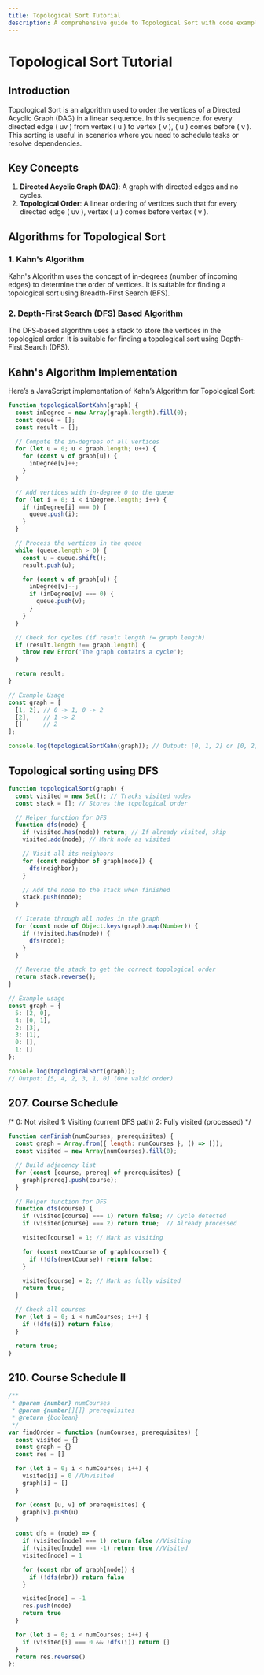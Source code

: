 ```yaml
---
title: Topological Sort Tutorial
description: A comprehensive guide to Topological Sort with code examples in JavaScript.
---
```


# Topological Sort Tutorial

## Introduction

Topological Sort is an algorithm used to order the vertices of a Directed Acyclic Graph (DAG) in a linear sequence. In this sequence, for every directed edge \( uv \) from vertex \( u \) to vertex \( v \), \( u \) comes before \( v \). This sorting is useful in scenarios where you need to schedule tasks or resolve dependencies.

## Key Concepts

1. **Directed Acyclic Graph (DAG)**: A graph with directed edges and no cycles.
2. **Topological Order**: A linear ordering of vertices such that for every directed edge \( uv \), vertex \( u \) comes before vertex \( v \).

## Algorithms for Topological Sort

### 1. Kahn's Algorithm

Kahn's Algorithm uses the concept of in-degrees (number of incoming edges) to determine the order of vertices. It is suitable for finding a topological sort using Breadth-First Search (BFS).

### 2. Depth-First Search (DFS) Based Algorithm

The DFS-based algorithm uses a stack to store the vertices in the topological order. It is suitable for finding a topological sort using Depth-First Search (DFS).

## Kahn's Algorithm Implementation

Here’s a JavaScript implementation of Kahn’s Algorithm for Topological Sort:

```javascript
function topologicalSortKahn(graph) {
  const inDegree = new Array(graph.length).fill(0);
  const queue = [];
  const result = [];

  // Compute the in-degrees of all vertices
  for (let u = 0; u < graph.length; u++) {
    for (const v of graph[u]) {
      inDegree[v]++;
    }
  }

  // Add vertices with in-degree 0 to the queue
  for (let i = 0; i < inDegree.length; i++) {
    if (inDegree[i] === 0) {
      queue.push(i);
    }
  }

  // Process the vertices in the queue
  while (queue.length > 0) {
    const u = queue.shift();
    result.push(u);

    for (const v of graph[u]) {
      inDegree[v]--;
      if (inDegree[v] === 0) {
        queue.push(v);
      }
    }
  }

  // Check for cycles (if result length != graph length)
  if (result.length !== graph.length) {
    throw new Error('The graph contains a cycle');
  }

  return result;
}

// Example Usage
const graph = [
  [1, 2], // 0 -> 1, 0 -> 2
  [2],    // 1 -> 2
  []      // 2
];

console.log(topologicalSortKahn(graph)); // Output: [0, 1, 2] or [0, 2, 1]
```

## Topological sorting using DFS 

```JavaScript
function topologicalSort(graph) {
  const visited = new Set(); // Tracks visited nodes
  const stack = []; // Stores the topological order

  // Helper function for DFS
  function dfs(node) {
    if (visited.has(node)) return; // If already visited, skip
    visited.add(node); // Mark node as visited

    // Visit all its neighbors
    for (const neighbor of graph[node]) {
      dfs(neighbor);
    }

    // Add the node to the stack when finished
    stack.push(node);
  }

  // Iterate through all nodes in the graph
  for (const node of Object.keys(graph).map(Number)) {
    if (!visited.has(node)) {
      dfs(node);
    }
  }

  // Reverse the stack to get the correct topological order
  return stack.reverse();
}

// Example usage
const graph = {
  5: [2, 0],
  4: [0, 1],
  2: [3],
  3: [1],
  0: [],
  1: []
};

console.log(topologicalSort(graph));
// Output: [5, 4, 2, 3, 1, 0] (One valid order)
```

## 207. Course Schedule

/* 
0: Not visited
1: Visiting (current DFS path)
2: Fully visited (processed)
*/

```JavaScript
function canFinish(numCourses, prerequisites) {
  const graph = Array.from({ length: numCourses }, () => []);
  const visited = new Array(numCourses).fill(0);

  // Build adjacency list
  for (const [course, prereq] of prerequisites) {
    graph[prereq].push(course);
  }

  // Helper function for DFS
  function dfs(course) {
    if (visited[course] === 1) return false; // Cycle detected
    if (visited[course] === 2) return true;  // Already processed

    visited[course] = 1; // Mark as visiting

    for (const nextCourse of graph[course]) {
      if (!dfs(nextCourse)) return false;
    }

    visited[course] = 2; // Mark as fully visited
    return true;
  }

  // Check all courses
  for (let i = 0; i < numCourses; i++) {
    if (!dfs(i)) return false;
  }

  return true;
}
```

## 210. Course Schedule II

```JavaScript
/**
 * @param {number} numCourses
 * @param {number[][]} prerequisites
 * @return {boolean}
 */
var findOrder = function (numCourses, prerequisites) {
  const visited = {}
  const graph = {}
  const res = []

  for (let i = 0; i < numCourses; i++) {
    visited[i] = 0 //Unvisited
    graph[i] = []
  }

  for (const [u, v] of prerequisites) {
    graph[v].push(u)
  }

  const dfs = (node) => {
    if (visited[node] === 1) return false //Visiting
    if (visited[node] === -1) return true //Visited
    visited[node] = 1

    for (const nbr of graph[node]) {
      if (!dfs(nbr)) return false
    }

    visited[node] = -1
    res.push(node)
    return true
  }

  for (let i = 0; i < numCourses; i++) {
    if (visited[i] === 0 && !dfs(i)) return []
  }
  return res.reverse()
};
```